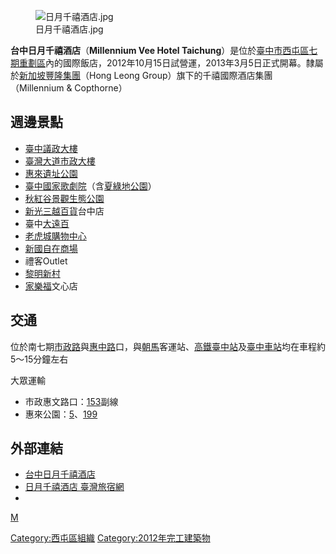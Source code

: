 {{coord|24|09|24.2|N|120|38|31.3|E|display=title}}
{{Infobox Company 
| company_name       = 台中日月千禧酒店
| company_name_en    = Millennium Vee Hotel Taichung
| company_logo       =[[File:Millennium_Vee_Hotel_Taichung_logo.svg|200px]][[File:Millennium_Vee_Hotel_Taichung.JPG|200px]]
| company_type       = [[旅館|旅館]]
| market_information = 
| foundation         = 2004年
| location           = {{ROC}}<br>[[臺中市|臺中市]][[西屯區|西屯區]]市政路77號  
| area_served        = 
| local_code_name            = TW
| local_code            = 27450696
| founder            = 
| key_people         = [[董事長|董事長]]：張重興
| industry           = 觀光旅館業
| products           = 
| revenue            = 
| operating_income   = 
| profit             = 
| market_value       =
| num_employees      = 
| P/E ratio          =
| earnings per share = 
| Net asset value    =
| divisions          =
| major_shareholder  = 
| parent             = [[郭芳楓家族|新加坡豐隆集團]]
| subsid             = 
| capital            = [[新台幣|新台幣]]700,000,000元
| homepage           = [http://www.millenniumtaichung.com.tw/ www.millenniumtaichung.com.tw]
| footnotes          =
| width              = 
}}

[[File:日月千禧酒店.jpg|thumb]]

'''台中日月千禧酒店'''（'''Millennium Vee Hotel Taichung'''）是位於[[臺中市|臺中市]][[西屯區|西屯區]][[七期重劃區|七期重劃區]]內的國際飯店，2012年10月15日試營運，2013年3月5日正式開幕。隸屬於[[郭芳楓家族|新加坡豐隆集團]]（Hong Leong Group）旗下的千禧國際酒店集團（Millennium & Copthorne）

== 週邊景點 ==
*[[臺中議政大樓|臺中議政大樓]]
*[[臺灣大道市政大樓|臺灣大道市政大樓]]
*[[惠來遺址|惠來遺址公園]]
*[[臺中國家歌劇院|臺中國家歌劇院]]（含[[夏綠地公園|夏綠地公園]]）
*[[秋紅谷廣場|秋紅谷景觀生態公園]]
*[[新光三越百貨|新光三越百貨]]台中店
*臺中[[遠東百貨|大遠百]]
*[[老虎城購物中心|老虎城購物中心]]
*[[新國自在商場|新國自在商場]]
*禮客Outlet
*[[黎明新村|黎明新村]]
*[[家樂福|家樂福]]文心店

== 交通 ==
位於南七期[[市政路|市政路]]與[[惠中路|惠中路]]口，與[[朝馬|朝馬]]客運站、[[高鐵臺中站|高鐵臺中站]]及[[臺中車站|臺中車站]]均在車程約5～15分鐘左右

;大眾運輸
*市政惠文路口：[[台中市公車153路|153]]副線
*惠來公園：[[台中市公車5路|5]]、[[台中市公車199路|199]]

== 外部連結 ==	
*[http://www.millenniumtaichung.com.tw/ 台中日月千禧酒店] {{Wayback|url=http://www.millenniumtaichung.com.tw/ |date=20210125184235 }}
*[https://taiwanstay.net.tw/room/8427  日月千禧酒店  臺灣旅宿網] {{Wayback|url=https://taiwanstay.net.tw/room/8427 |date=20200926032315 }}
*{{facebook|mvhtaichung|台中日月千禧酒店}}

{{臺中市第七期市地重劃區}}
{{台灣5星級旅館}}
{{臺中市星級飯店}}

[[category:台中市旅館|M]]
[[Category:西屯區組織|Category:西屯區組織]]
[[Category:2012年完工建築物|Category:2012年完工建築物]]